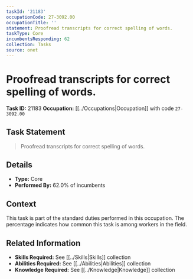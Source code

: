 ```yaml
---
taskId: '21183'
occupationCode: 27-3092.00
occupationTitle: ''
statement: Proofread transcripts for correct spelling of words.
taskType: Core
incumbentsResponding: 62
collection: Tasks
source: onet
---
```

# Proofread transcripts for correct spelling of words.

**Task ID:** 21183
**Occupation:** [[../Occupations|Occupation]] with code `27-3092.00`

## Task Statement

> Proofread transcripts for correct spelling of words.

## Details

- **Type:** Core
- **Performed By:** 62.0% of incumbents

## Context

This task is part of the standard duties performed in this occupation. The percentage indicates how common this task is among workers in the field.

## Related Information

- **Skills Required:** See [[../Skills|Skills]] collection
- **Abilities Required:** See [[../Abilities|Abilities]] collection
- **Knowledge Required:** See [[../Knowledge|Knowledge]] collection
